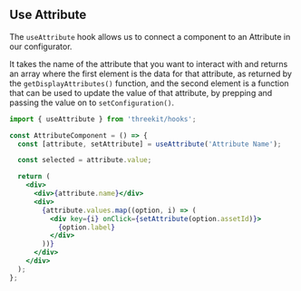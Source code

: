 
<Meta title="Hooks/Use Attribute" />

## Use Attribute

The `useAttribute` hook allows us to connect a component to an Attribute in our configurator.

It takes the name of the attribute that you want to interact with and returns an array where the first element is the data for that attribute, as returned by the `getDisplayAttributes()` function, and the second element is a function that can be used to update the value of that attribute, by prepping and passing the value on to `setConfiguration()`.

```jsx
import { useAttribute } from 'threekit/hooks';

const AttributeComponent = () => {
  const [attribute, setAttribute] = useAttribute('Attribute Name');

  const selected = attribute.value;

  return (
    <div>
      <div>{attribute.name}</div>
      <div>
        {attribute.values.map((option, i) => (
          <div key={i} onClick={setAttribute(option.assetId)}>
            {option.label}
          </div>
        ))}
      </div>
    </div>
  );
};
```

